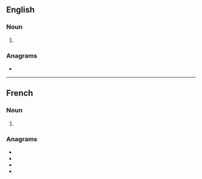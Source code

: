 ==English==

===Noun===
{{head|en|noun plural form}}

# {{plural of|caramel|lang=en}}

===Anagrams===
* {{anagrams|en|ceramals|macerals}}

----

==French==

===Noun===
{{head|fr|noun plural form|g=m}}

# {{plural of|caramel|lang=fr}}

===Anagrams===
* {{l|fr|calmeras}}
* {{l|fr|clameras}}
* {{l|fr|raclâmes}}
* {{l|fr|réclamas}}